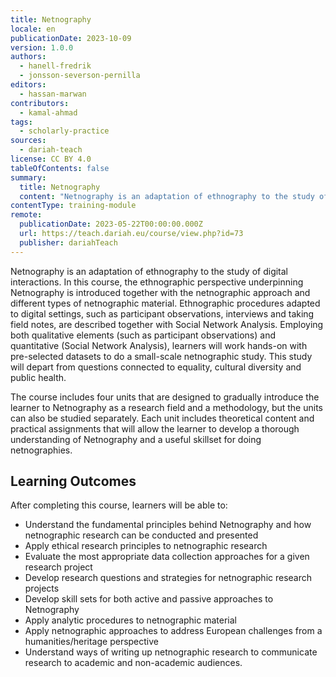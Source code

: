 ```yaml
---
title: Netnography
locale: en
publicationDate: 2023-10-09
version: 1.0.0
authors:
  - hanell-fredrik
  - jonsson-severson-pernilla
editors:
  - hassan-marwan
contributors:
  - kamal-ahmad
tags:
  - scholarly-practice
sources:
  - dariah-teach
license: CC BY 4.0
tableOfContents: false
summary:
  title: Netnography
  content: "Netnography is an adaptation of ethnography to the study of digital interactions. In this course, the ethnographic perspective underpinning Netnography is introduced together with the netnographic approach and different types of netnographic material. "
contentType: training-module
remote:
  publicationDate: 2023-05-22T00:00:00.000Z
  url: https://teach.dariah.eu/course/view.php?id=73
  publisher: dariahTeach
---
```

Netnography is an adaptation of ethnography to the study of digital interactions. In this course, the ethnographic perspective underpinning Netnography is introduced together with the netnographic approach and different types of netnographic material. Ethnographic procedures adapted to digital settings, such as participant observations, interviews and taking field notes, are described together with Social Network Analysis. Employing both qualitative elements (such as participant observations) and quantitative (Social Network Analysis), learners will work hands-on with pre-selected datasets to do a small-scale netnographic study. This study will depart from questions connected to equality, cultural diversity and public health.

The course includes four units that are designed to gradually introduce the learner to Netnography as a research field and a methodology, but the units can also be studied separately. Each unit includes theoretical content and practical assignments that will allow the learner to develop a thorough understanding of Netnography and a useful skillset for doing netnographies.

## L﻿earning Outcomes

A﻿fter completing this course, learners will be able to:

* Understand the fundamental principles behind Netnography and how netnographic research can be conducted and presented
* Apply ethical research principles to netnographic research
* Evaluate the most appropriate data collection approaches for a given research project
* Develop research questions and strategies for netnographic research projects
* Develop skill sets for both active and passive approaches to Netnography
* Apply analytic procedures to netnographic material
* Apply netnographic approaches to address European challenges from a humanities/heritage perspective
* Understand ways of writing up netnographic research to communicate research to academic and non-academic audiences.
